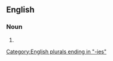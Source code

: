 ==English==

===Noun===
{{head|en|noun plural form}}

# {{plural of|pornocracy|lang=en}}

[[Category:English plurals ending in "-ies"]]